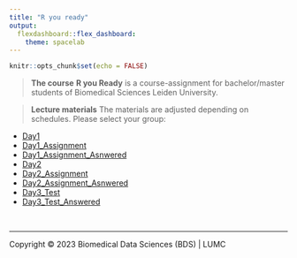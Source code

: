 ```yaml
---
title: "R you ready"
output: 
  flexdashboard::flex_dashboard:
    theme: spacelab
---
```


```r
knitr::opts_chunk$set(echo = FALSE)
```

> **The course**
**R you Ready** is a course-assignment for bachelor/master students of Biomedical Sciences Leiden University.  


> **Lecture materials**
The materials are adjusted depending on schedules. Please select your group:

- [Day1](Day1)
- [Day1_Assignment](Day1_Assignment)
- [Day1_Assignment_Asnwered](Day1_Assignment_Asnwered)
- [Day2](Day2)
- [Day2_Assignment](Day2_Assignment)
- [Day2_Assignment_Asnwered](Day2_Assignment_Asnwered)
- [Day3_Test](Day3_Test)
- [Day3_Test_Answered](Day3_Test_Answered)


<br/>
<hr>
<p style="blockquote">Copyright &copy; 2023 Biomedical Data Sciences (BDS) | LUMC</p>